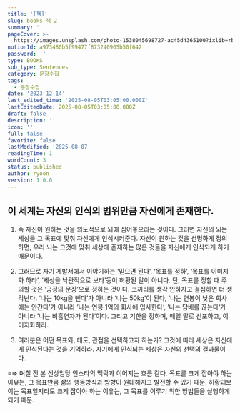 ```yaml
---
title: '[책]'
slug: books-책-2
summary: ''
pageCover: >-
  https://images.unsplash.com/photo-1538045698727-ac45d4365100?ixlib=rb-4.0.3&q=85&fm=jpg&crop=entropy&cs=srgb
notionId: a973480b5f99477f873240905b50f642
password: ''
type: BOOKS
sub_type: Sentences
category: 문장수집
tags:
  - 문장수집
date: '2023-12-14'
last_edited_time: '2025-08-05T03:05:00.000Z'
lastEditedDate: 2025-08-05T03:05:00.000Z
draft: false
description: ''
icon: ''
full: false
favorite: false
lastModified: '2025-08-07'
readingTime: 1
wordCount: 3
status: published
author: ryoon
version: 1.0.0
---
```


## 이 세계는 자신의 인식의 범위만큼 자신에게 존재한다.

1. 즉 자신이 원하는 것을 의도적으로 뇌에 심어놓으라는 것이다. 그러면 자신의 뇌는 세상을 그 목표에 맞춰 자신에게 인식시켜준다. 자신이 원하는 것을 선명하게 정의하면, 우리 뇌는 그것에 맞춰 세상에 존재하는 많은 것들을 자신에게 인식되게 하기 때문이다.

8. 그러므로 자기 계발서에서 이야기하는 ‘믿으면 된다’, ‘목표를 정하’, ‘목표를 이미지화 하라’, ‘세상을 낙관적으로 보라’등이 허황된 말이 아니다. 단, 목표를 정할 때 주의할 것은 ‘긍정의 문장’으로 정하는 것이다. 코끼리를 생각 안하자고 결심하면 더 생각난다. ‘나는 10kg을 뺀다’가 아니라 ‘나는 50kg’이 된다, ‘나는 연봉이 낮은 회사에는 안간다’가 아니라 ’나는 연봉 1억의 회사에 입사한다‘, ’나는 담배를 끊는다‘가 아니라 ’나는 비흡연자가 된다‘이다. 그리고 기한을 정하며, 매일 말로 선포하고, 이미지화하라.

1. 여러분은 어떤 목표와, 태도, 관점을 선택하고자 하는가? 그것에 따라 세상은 자신에게 인식된다는 것을 기억하라. 자기에게 인식되는 세상은 자신의 선택의 결과물이다.

=⇒ 며칠 전 본 신상임당 인스타의 맥락과 이어지는 흐름 같다. 목표를 크게 잡아야 하는 이유는, 그 목표만큼 삶의 행동방식과 방향이 원대해지고 발전할 수 있기 때문. 허황돼보이는 목표일지라도 크게 잡아야 하는 이유는, 그 목표를 이루기 위한 방법들을 실행하게 되기 때문. 

